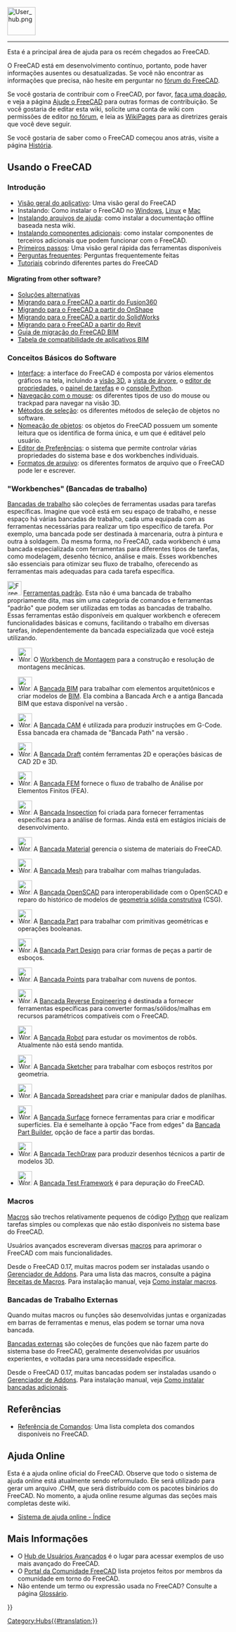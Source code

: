 <languages/>
{{TOCright}}
[[Image:User_hub.png|64px]]
----

Esta é a principal área de ajuda para os recém chegados ao FreeCAD.

O FreeCAD está em desenvolvimento contínuo, portanto, pode haver informações ausentes ou desatualizadas. Se você não encontrar as informações que precisa, não hesite em perguntar no [https://forum.freecad.org fórum do FreeCAD].

Se você gostaria de contribuir com o FreeCAD, por favor, [[donate/pt-br|faça uma doação]], e veja a página [[Help_FreeCAD/pt-br|Ajude o FreeCAD]] para outras formas de contribuição. Se você gostaria de editar esta wiki, solicite uma conta de wiki com permissões de editor [https://forum.freecad.org/viewtopic.php?f=21&t=6830 no fórum], e leia as [[WikiPages/pt-br|WikiPages]] para as diretrizes gerais que você deve seguir.

Se você gostaria de saber como o FreeCAD começou anos atrás, visite a página [[History/pt-br|História]].

<span id="Using_FreeCAD"></span>
== Usando o FreeCAD ==

<span id="Introduction"></span>
===Introdução===

* [[About FreeCAD/pt-br|Visão geral do aplicativo]]: Uma visão geral do FreeCAD  
* Instalando: Como instalar o FreeCAD no [[Installing_on_Windows/pt-br|Windows]], [[Installing_on_Linux/pt-br|Linux]] e [[Installing_on_Mac/pt-br|Mac]]  
* [[Installing Helpfile/pt-br|Instalando arquivos de ajuda]]: como instalar a documentação offline baseada nesta wiki.  
* [[Installing_additional_components/pt-br|Instalando componentes adicionais]]: como instalar componentes de terceiros adicionais que podem funcionar com o FreeCAD.  
* [[Getting started/pt-br|Primeiros passos]]: Uma visão geral rápida das ferramentas disponíveis  
* [[Frequently_asked_questions/pt-br|Perguntas frequentes]]: Perguntas frequentemente feitas  
* [[Tutorials/pt-br|Tutoriais]] cobrindo diferentes partes do FreeCAD

<div lang="en" dir="ltr" class="mw-content-ltr">
====Migrating from other software?====
</div>

* [[Workarounds/pt-br|Soluções alternativas]]  
* [[Migrating_to_FreeCAD_from_Fusion360/pt-br|Migrando para o FreeCAD a partir do Fusion360]]  
* [[Migrating_to_FreeCAD_from_OnShape/pt-br|Migrando para o FreeCAD a partir do OnShape]]  
* [[Migrating_to_FreeCAD_from_SolidWorks/pt-br|Migrando para o FreeCAD a partir do SolidWorks]]  
* [[Migrating_to_FreeCAD_from_Revit/pt-br|Migrando para o FreeCAD a partir do Revit]]  
* [https://yorik.uncreated.net/blog/2020-010-freecad-bim-guide Guia de migração do FreeCAD BIM]  
* [[BIM_application_compatibility_table/pt-br|Tabela de compatibilidade de aplicativos BIM]]

<span id="Basic_application"></span>
===Conceitos Básicos do Software===

* [[Interface/pt-br|Interface]]: a interface do FreeCAD é composta por vários elementos gráficos na tela, incluindo a [[3D_view/pt-br|visão 3D]], a [[Tree_view/pt-br|vista de árvore]], o [[Property_editor/pt-br|editor de propriedades]], o [[Task_panel/pt-br|painel de tarefas]] e o [[Python_console/pt-br|console Python]].  
* [[Mouse_navigation/pt-br|Navegação com o mouse]]: os diferentes tipos de uso do mouse ou trackpad para navegar na visão 3D.  
* [[Selection_methods/pt-br|Métodos de seleção]]: os diferentes métodos de seleção de objetos no software.  
* [[Object_name/pt-br|Nomeação de objetos]]: os objetos do FreeCAD possuem um {{incode|Nome}} somente leitura que os identifica de forma única, e um {{incode|Label}} que é editável pelo usuário.  
* [[Preferences_Editor/pt-br|Editor de Preferências]]: o sistema que permite controlar várias propriedades do sistema base e dos workbenches individuais.  
* [[Import_Export/pt-br|Formatos de arquivo]]: os diferentes formatos de arquivo que o FreeCAD pode ler e escrever.

<span id="Workbenches"></span>
==="Workbenches" (Bancadas de trabalho)===

[[Workbenches/pt-br|Bancadas de trabalho]] são coleções de ferramentas usadas para tarefas específicas. Imagine que você está em seu espaço de trabalho, e nesse espaço há várias bancadas de trabalho, cada uma equipada com as ferramentas necessárias para realizar um tipo específico de tarefa. Por exemplo, uma bancada pode ser destinada à marcenaria, outra à pintura e outra à soldagem. Da mesma forma, no FreeCAD, cada workbench é uma bancada especializada com ferramentas para diferentes tipos de tarefas, como modelagem, desenho técnico, análise e mais. Esses workbenches são essenciais para otimizar seu fluxo de trabalho, oferecendo as ferramentas mais adequadas para cada tarefa específica.

<!--Por favor, mantenha esta lista consistente com Online_Help_Toc e Workbenches-->
[[Image:Freecad.svg|32px]] [[Std_Base/pt-br|Ferramentas padrão]]. Esta não é uma bancada de trabalho propriamente dita, mas sim uma categoria de comandos e ferramentas "padrão" que podem ser utilizadas em todas as bancadas de trabalho. Essas ferramentas estão disponíveis em qualquer workbench e oferecem funcionalidades básicas e comuns, facilitando o trabalho em diversas tarefas, independentemente da bancada especializada que você esteja utilizando.

* [[Image:Workbench_Assembly.svg|32px]] O [[Assembly_Workbench/pt-br|Workbench de Montagem]] para a construção e resolução de montagens mecânicas. {{Version|1.0}}

* [[Image:Workbench_BIM.svg|32px]] A [[BIM_Workbench/pt-br|Bancada BIM]] para trabalhar com elementos arquitetônicos e criar modelos de [https://en.wikipedia.org/wiki/Building_information_modeling BIM]. Ela combina a Bancada Arch e a antiga Bancada BIM que estava disponível na versão {{VersionMinus|0.21}}.

* [[Image:Workbench_CAM.svg|32px]] A [[CAM_Workbench/pt-br|Bancada CAM]] é utilizada para produzir instruções em G-Code. Essa bancada era chamada de "Bancada Path" na versão {{VersionMinus|0.21}}.

* [[Image:Workbench_Draft.svg|32px]] A [[Draft_Workbench/pt-br|Bancada Draft]] contém ferramentas 2D e operações básicas de CAD 2D e 3D.

* [[Image:Workbench_FEM.svg|32px]] A [[FEM_Workbench/pt-br|Bancada FEM]] fornece o fluxo de trabalho de Análise por Elementos Finitos (FEA).

* [[Image:Workbench_Inspection.svg|32px]] A [[Inspection_Workbench/pt-br|Bancada Inspection]] foi criada para fornecer ferramentas específicas para a análise de formas. Ainda está em estágios iniciais de desenvolvimento.

* [[Image:Workbench_Material.svg|32px]] A [[Material_Workbench/pt-br|Bancada Material]] gerencia o sistema de materiais do FreeCAD. {{Version|1.0}}

* [[Image:Workbench_Mesh.svg|32px]] A [[Mesh_Workbench/pt-br|Bancada Mesh]] para trabalhar com malhas trianguladas.

* [[Image:Workbench_OpenSCAD.svg|32px]] A [[OpenSCAD_Workbench/pt-br|Bancada OpenSCAD]] para interoperabilidade com o OpenSCAD e reparo do histórico de modelos de [[Constructive_solid_geometry/pt-br|geometria sólida construtiva]] (CSG).

* [[Image:Workbench_Part.svg|32px]] A [[Part_Workbench/pt-br|Bancada Part]] para trabalhar com primitivas geométricas e operações booleanas.

* [[Image:Workbench_PartDesign.svg|32px]] A [[PartDesign_Workbench/pt-br|Bancada Part Design]] para criar formas de peças a partir de esboços.

* [[Image:Workbench_Points.svg|32px]] A [[Points_Workbench/pt-br|Bancada Points]] para trabalhar com nuvens de pontos.

* [[Image:Workbench_Reverse_Engineering.svg|32px]] A [[Reverse_Engineering_Workbench/pt-br|Bancada Reverse Engineering]] é destinada a fornecer ferramentas específicas para converter formas/sólidos/malhas em recursos paramétricos compatíveis com o FreeCAD.

* [[Image:Workbench_Robot.svg|32px]] A [[Robot_Workbench/pt-br|Bancada Robot]] para estudar os movimentos de robôs. Atualmente não está sendo mantida.

* [[Image:Workbench_Sketcher.svg|32px]] A [[Sketcher_Workbench/pt-br|Bancada Sketcher]] para trabalhar com esboços restritos por geometria.

* [[Image:Workbench_Spreadsheet.svg|32px]] A [[Spreadsheet_Workbench/pt-br|Bancada Spreadsheet]] para criar e manipular dados de planilhas.

* [[Image:Workbench_Surface.svg|32px]] A [[Surface_Workbench/pt-br|Bancada Surface]] fornece ferramentas para criar e modificar superfícies. Ela é semelhante à opção "Face from edges" da [[Part_Builder/pt-br|Bancada Part Builder]], opção de face a partir das bordas.

* [[Image:Workbench_TechDraw.svg|32px]] A [[TechDraw_Workbench/pt-br|Bancada TechDraw]] para produzir desenhos técnicos a partir de modelos 3D.

* [[Image:Workbench_Test.svg|32px]] A [[Testing/pt-br|Bancada Test Framework]] é para depuração do FreeCAD.

===Macros===

[[Macros/pt-br|Macros]] são trechos relativamente pequenos de código [[Python/pt-br|Python]] que realizam tarefas simples ou complexas que não estão disponíveis no sistema base do FreeCAD.

Usuários avançados escreveram diversas [[macros/pt-br|macros]] para aprimorar o FreeCAD com mais funcionalidades.

Desde o FreeCAD 0.17, muitas macros podem ser instaladas usando o [[Std_AddonMgr/pt-br|Gerenciador de Addons]]. Para uma lista das macros, consulte a página [[Macros_recipes/pt-br|Receitas de Macros]]. Para instalação manual, veja [[How_to_install_macros/pt-br|Como instalar macros]].

<span id="External_workbenches"></span>
===Bancadas de Trabalho Externas===

Quando muitas macros ou funções são desenvolvidas juntas e organizadas em barras de ferramentas e menus, elas podem se tornar uma nova bancada.

[[External_workbenches/pt-br|Bancadas externas]] são coleções de funções que não fazem parte do sistema base do FreeCAD, geralmente desenvolvidas por usuários experientes, e voltadas para uma necessidade específica.

Desde o FreeCAD 0.17, muitas bancadas podem ser instaladas usando o [[Std_AddonMgr/pt-br|Gerenciador de Addons]]. Para instalação manual, veja [[How_to_install_additional_workbenches/pt-br|Como instalar bancadas adicionais]].

<span id="Reference"></span>
==Referências==

* [[List_of_Commands/pt-br|Referência de Comandos]]: Uma lista completa dos comandos disponíveis no FreeCAD.

<span id="Online_Help"></span>
== Ajuda Online ==

<div class="mw-translate-fuzzy">
<!-- Para baixar a ajuda online no FreeCAD, você precisa definir a URL correta no [[Preferences Editor/pt-br|Editor de Preferências]] do FreeCAD. Atualmente, a URL correta deve apontar para esta página. Ou seja, você precisa configurá-la para:
 [http://juergen-riegel.net/FreeCAD/Docu/index.php/User_hub http://juergen-riegel.net/FreeCAD/Docu/index.php/User_hub]
-->
</div>

Esta é a ajuda online oficial do FreeCAD. Observe que todo o sistema de ajuda online está atualmente sendo reformulado. Ele será utilizado para gerar um arquivo .CHM, que será distribuído com os pacotes binários do FreeCAD. No momento, a ajuda online resume algumas das seções mais completas deste wiki.
* [[Online Help Toc/pt-br|Sistema de ajuda online - Índice]]

<span id="More"></span>
== Mais Informações ==

* O [[Power_users_hub/pt-br|Hub de Usuários Avançados]] é o lugar para acessar exemplos de uso mais avançado do FreeCAD.
* O [[FreeCAD_Community_Portal/pt-br|Portal da Comunidade FreeCAD]] lista projetos feitos por membros da comunidade em torno do FreeCAD.
* Não entende um termo ou expressão usada no FreeCAD? Consulte a página [[Glossary/pt-br|Glossário]].


{{Userdocnavi{{#translation:}}}}
[[Category:Hubs{{#translation:}}]]